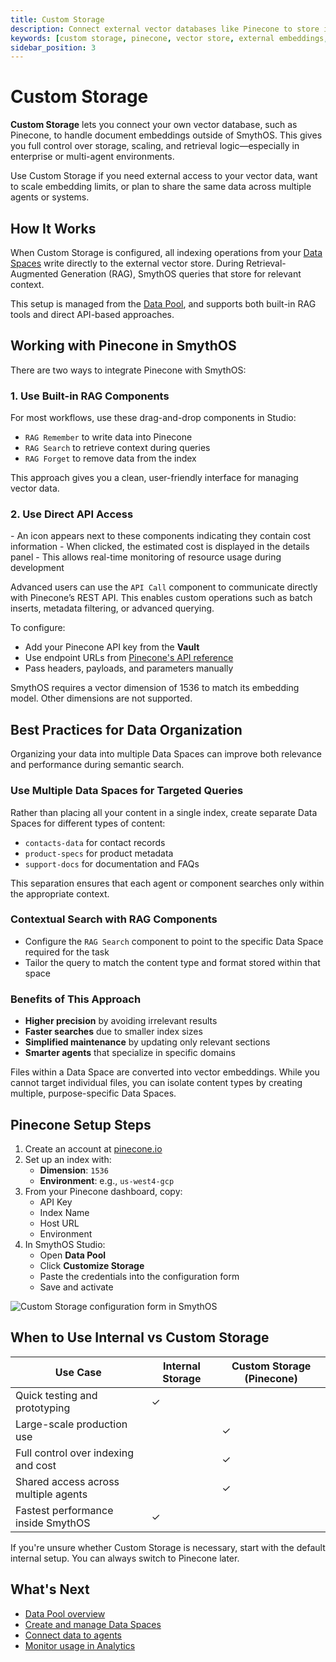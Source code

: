 ```yaml
---
title: Custom Storage
description: Connect external vector databases like Pinecone to store indexed embeddings outside SmythOS. Ideal for advanced retrieval and large-scale data sharing.
keywords: [custom storage, pinecone, vector store, external embeddings, rag, agent memory, data pool, indexing]
sidebar_position: 3
---
```


# Custom Storage

**Custom Storage** lets you connect your own vector database, such as Pinecone, to handle document embeddings outside of SmythOS. This gives you full control over storage, scaling, and retrieval logic—especially in enterprise or multi-agent environments.

<InfoCallout title="Why use Custom Storage?">
Use Custom Storage if you need external access to your vector data, want to scale embedding limits, or plan to share the same data across multiple agents or systems.
</InfoCallout>

<Spacer size="md" />

## How It Works

When Custom Storage is configured, all indexing operations from your [Data Spaces](/docs/agent-collaboration/data-pool/data-spaces) write directly to the external vector store. During Retrieval-Augmented Generation (RAG), SmythOS queries that store for relevant context.

This setup is managed from the [Data Pool](/docs/agent-collaboration/data-pool), and supports both built-in RAG tools and direct API-based approaches.

<Spacer size="md" />

## Working with Pinecone in SmythOS

There are two ways to integrate Pinecone with SmythOS:

### 1. Use Built-in RAG Components

For most workflows, use these drag-and-drop components in Studio:

- `RAG Remember` to write data into Pinecone  
- `RAG Search` to retrieve context during queries  
- `RAG Forget` to remove data from the index  

This approach gives you a clean, user-friendly interface for managing vector data.

### 2. Use Direct API Access

<InfoCallout title="For components that consume credits">
- An icon appears next to these components indicating they contain cost information  
- When clicked, the estimated cost is displayed in the details panel  
- This allows real-time monitoring of resource usage during development
</InfoCallout>

Advanced users can use the `API Call` component to communicate directly with Pinecone’s REST API. This enables custom operations such as batch inserts, metadata filtering, or advanced querying.

To configure:

- Add your Pinecone API key from the **Vault**  
- Use endpoint URLs from [Pinecone's API reference](https:/docs.pinecone.io/reference)  
- Pass headers, payloads, and parameters manually  

<WarningCallout title="Vector dimension must be 1536">
SmythOS requires a vector dimension of 1536 to match its embedding model. Other dimensions are not supported.
</WarningCallout>

<Spacer size="md" />

## Best Practices for Data Organization

Organizing your data into multiple Data Spaces can improve both relevance and performance during semantic search.

### Use Multiple Data Spaces for Targeted Queries

Rather than placing all your content in a single index, create separate Data Spaces for different types of content:

- `contacts-data` for contact records  
- `product-specs` for product metadata  
- `support-docs` for documentation and FAQs  

This separation ensures that each agent or component searches only within the appropriate context.

### Contextual Search with RAG Components

- Configure the `RAG Search` component to point to the specific Data Space required for the task  
- Tailor the query to match the content type and format stored within that space  

### Benefits of This Approach

- **Higher precision** by avoiding irrelevant results  
- **Faster searches** due to smaller index sizes  
- **Simplified maintenance** by updating only relevant sections  
- **Smarter agents** that specialize in specific domains  

<InfoCallout title="Why Data Spaces matter">
Files within a Data Space are converted into vector embeddings. While you cannot target individual files, you can isolate content types by creating multiple, purpose-specific Data Spaces.
</InfoCallout>

<Spacer size="md" />

## Pinecone Setup Steps

1. Create an account at [pinecone.io](https://www.pinecone.io/)  
2. Set up an index with:  
   - **Dimension**: `1536`  
   - **Environment**: e.g., `us-west4-gcp`  
3. From your Pinecone dashboard, copy:  
   - API Key  
   - Index Name  
   - Host URL  
   - Environment  
4. In SmythOS Studio:  
   - Open **Data Pool**  
   - Click **Customize Storage**  
   - Paste the credentials into the configuration form  
   - Save and activate  

<Image src="/docs/img/agent_collaboration/customize-storage-pinecone.jpg" alt="Custom Storage configuration form in SmythOS" caption="Paste your Pinecone credentials and save to activate external storage." />

<Spacer size="md" />

## When to Use Internal vs Custom Storage

| Use Case                               | Internal Storage | Custom Storage (Pinecone) |
|----------------------------------------|------------------|----------------------------|
| Quick testing and prototyping          | ✓                |                            |
| Large-scale production use             |                  | ✓                          |
| Full control over indexing and cost    |                  | ✓                          |
| Shared access across multiple agents   |                  | ✓                          |
| Fastest performance inside SmythOS     | ✓                |                            |

<TipCallout title="Start simple, scale when needed">
If you're unsure whether Custom Storage is necessary, start with the default internal setup. You can always switch to Pinecone later.
</TipCallout>

<Spacer size="md" />

## What's Next

- [Data Pool overview](/docs/agent-collaboration/data-pool)  
- [Create and manage Data Spaces](/docs/agent-collaboration/data-pool/data-spaces)  
- [Connect data to agents](/docs/agent-collaboration/spaces)  
- [Monitor usage in Analytics](/docs/account-management/user-management)
